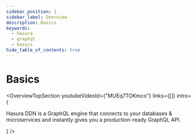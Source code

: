 ```yaml
---
sidebar_position: 1
sidebar_label: Overview
description: Basics
keywords:
  - hasura
  - graphql
  - basics
hide_table_of_contents: true
---
```




# Basics

<OverviewTopSection
  youtubeVideoId={"MUEq7TOKmco"}
  links={[]}
  intro={
    <div>
      <p>
        Hasura DDN is a GraphQL engine that connects to your databases &amp; microservices and instantly gives you a
        production-ready GraphQL API.
      </p>
    </div>
  }
/>

<div className="overview-gallery card-wrapper">
  <OverviewPlainCard
    title="Background to Hasura DDN"
    body="Find out how and why we built Hasura DDN and what needs we are addressing ."
    link="/basics/background/"
    linkText={"Learn more"}
  />
  <OverviewPlainCard
    title="Core Concepts"
    body="Let's go over the core concepts of Hasura DDN and how the supergraph applies to your data layer."
    link="/basics/core-concepts/"
    linkText={"Learn more"}
  />


</div>
